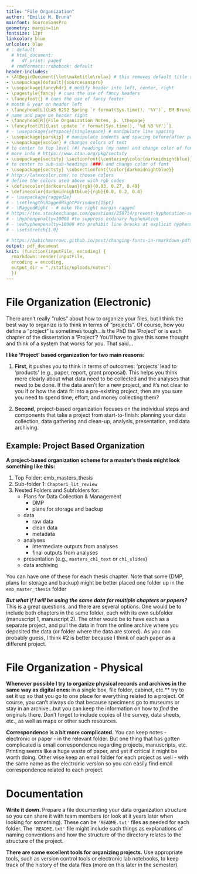```yaml
---
title: "File Organization"
author: "Emilio M. Bruna"
mainfont: SourceSansPro
geometry: margin=1in
fontsize: 12pt
linkcolor: blue
urlcolor: blue
# : default
  # html_document:
  #   df_print: paged
  # rmdformats::robobook: default
header-includes:
- \AtBeginDocument{\let\maketitle\relax} # this removes default title section
- \usepackage[default]{sourcesanspro}
- \usepackage{fancyhdr} # modify header into left, center, right
- \pagestyle{fancy} # cues the use of fancy headers
- \fancyfoot{} # cues the use of fancy footer
# month & year on header left
- \fancyhead[L]{LAS 6292 Spring `r format(Sys.time(), '%Y')`, EM Bruna} 
# name and page on header right
- \fancyhead[R]{File Organization Notes, p. \thepage} 
- \fancyfoot[R]{Last update `r format(Sys.time(), '%d %B %Y')`}
# - \usepackage{setspace}{singlespace} # manipulate line spacing 
- \usepackage{parskip} # manipulate indents and spacing before/after paragra phs 
- \usepackage{xcolor} # changes colors of text
# to center to top level (#) headings (my name) and change color of font
# more info # https://www.ctan.org/pkg/sectsty
- \usepackage{sectsty} \sectionfont{\centering\color{darkmidnightblue}}
# to center to sub-sub-headings (###) and change color of font
- \usepackage{sectsty} \subsectionfont{\color{darkmidnightblue}}
# http://latexcolor.com/ to choose colors
# define the colors used above with rgb codes
- \definecolor{darkcerulean}{rgb}{0.03, 0.27, 0.49}
- \definecolor{darkmidnightblue}{rgb}{0.0, 0.2, 0.4}
# - \usepackage{ragged2e}
# - \setlength\RaggedRightParindent{15pt}
# - \RaggedRight - # make the right margin ragged
# https://tex.stackexchange.com/questions/258714/prevent-hyphenation-across-lines-enforce-right-margin
# - \hyphenpenalty=10000 #to suppress ordinary hyphenation
# - \exhyphenpenalty=10000 #to prohibit line breaks at explicit hyphens.
# - \setstretch{1.0}

# https://babichmorrowc.github.io/post/changing-fonts-in-rmarkdown-pdfs/
output: pdf_document
knit: (function(inputFile, encoding) {
  rmarkdown::render(inputFile,
  encoding = encoding,
  output_dir = "./static/uploads/notes")
  })
---
```


# File Organization (Electronic)

There aren't really "rules" about how to organize your files, but I think the best way to organize is to think in terms of "projects". Of course, how you define a "project" is sometimes tough...is the PhD the 'Project' or is each chapter of the dissertation a 'Project'? You'll have to give this some thought and think of  a system that works for you. That said...

**I like 'Project' based organization for two main reasons: ** 

1. **First**, it pushes you to think in terms of outcomes: 'projects' lead to 'products' (e.g., paper, report, grant proposal). This helps you think more clearly about what data need to be collected and the analyses that need to be done. If the data aren't for a new project, and it's not clear to you if or how the data fit into a pre-existing project, then are you sure you need to spend time, effort, and money collecting them?   

2. **Second**, project-based organization focuses on the individual steps and components that take a project from start-to-finish: planning your data collection, data gathering and clean-up, analysis, presentation, and data archiving. 

## Example: Project Based Organization

**A project-based organization scheme for a master's thesis might look something like this:**  

1. Top Folder: emb_masters_thesis
2. Sub-folder 1:  `Chapter1_lit_review`
3. Nested Folders and Subfolders for:  
      * Plans for Data Collection & Management
          * DMP
          * plans for storage and backup
      * data
          * raw data
          * clean data
          * metadata
      * analyses
          * intermediate outputs from analyses
          * final outputs from analyses
      * presentation (e.g., `masters_ch1_text` or `ch1_slides`)
      * data archiving

You can have one of these for each thesis chapter. Note that some (DMP, plans for storage and backup) might be better placed one folder up in the `emb_master_thesis` folder

**_But what if I will be using the same data for multiple chapters or papers?_** This is a great questions, and there are several options. One would be to include both chapters in the same folder, each with its own subfolder (manuscript 1, manuscript 2). The other would be to have each as a separate project, and pull the data in from the online archive where you deposited the data (or folder where the data are stored). As you can probably guess, I think #2 is better because I think of each paper as a different project.

# File Organization - Physical 

**Whenever possible I try to organize physical records and archives in the same way as digital ones: **in a single box, file folder, cabinet, etc.** try to set it up so that you go to one place for everything related to a project. Of course, you can't always do that because specimens go to museums or stay in an archive...but you can keep the information on how to *find* the originals there. Don't forget to include copies of the survey, data sheets, etc., as well as maps or other such resources.  


**Correspondence is a bit more complicated.** You can keep notes - electronic or paper - in the relevant folder. But one thing that has gotten complicated is email correspondence regarding projects, manuscripts, etc. Printing seems like a huge waste of paper, and yet if critical it might be worth doing. Other wise keep an email folder for each project as well - with the same name as the electronic version so you can easily find email correspondence related to each project.  


# Documentation

**Write it down. **Prepare a file documenting your data organization structure so you can share it with team members (or look at it years later when looking for something). These can be `'README.txt'` files as needed for each folder. The `'README.txt'` file might include such things as explanations of naming conventions and how the structure of the directory relates to the structure of the project.

**There are some excellent tools for organizing projects.** Use appropriate tools, such as version control tools or electronic lab notebooks, to keep track of the history of the data files (more on this later in the semester).


